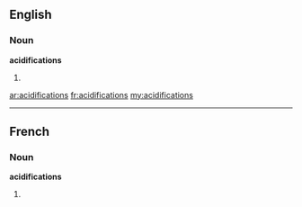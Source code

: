 ==English==

===Noun===
'''acidifications'''

# {{plural of|[[acidification]]}}

[[ar:acidifications]]
[[fr:acidifications]]
[[my:acidifications]]

----
==French==

===Noun===
'''acidifications''' {{f}}

# {{plural of|[[acidification]]|lang=fr}}
{{rfc-auto}}